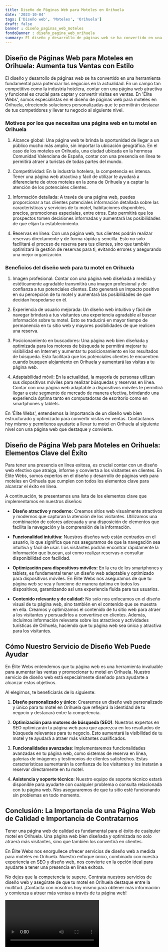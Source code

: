 ```yaml
---
title: Diseño de Páginas Web para Moteles en Orihuela
date: '2023-10-04'
tags: ['Diseño web', 'Moteles', 'Orihuela']
draft: false
banner : diseño_paginas_web_moteles
fondoBanner : diseño_pagina_web_orihuela
summary: El diseño y desarrollo de páginas web se ha convertido en una herramienta fundamental para potenciar los negocios en la actualidad. En un campo tan competitivo como la industria hotelera, contar con una página web atractiva y funcional es crucial para captar y convertir visitas en ventas. En 'Élite Webs', somos especialistas en el diseño de páginas web para moteles en Orihuela, ofreciendo soluciones personalizadas que te permitirán destacar de tus competidores y llevar tu negocio al siguiente nivel.
---
```


## Diseño de Páginas Web para Moteles en Orihuela: Aumenta tus Ventas con Estilo

El diseño y desarrollo de páginas web se ha convertido en una herramienta fundamental para potenciar los negocios en la actualidad. En un campo tan competitivo como la industria hotelera, contar con una página web atractiva y funcional es crucial para captar y convertir visitas en ventas. En 'Élite Webs', somos especialistas en el diseño de páginas web para moteles en Orihuela, ofreciendo soluciones personalizadas que te permitirán destacar de tus competidores y llevar tu negocio al siguiente nivel.

### Motivos por los que necesitas una página web en tu motel en Orihuela

1. Alcance global: Una página web te brinda la oportunidad de llegar a un público mucho más amplio, sin importar la ubicación geográfica. En el caso de los moteles en Orihuela, una ciudad ubicada en la hermosa Comunidad Valenciana de España, contar con una presencia en línea te permitirá atraer a turistas de todas partes del mundo.

2. Competitividad: En la industria hotelera, la competencia es intensa. Tener una página web atractiva y fácil de utilizar te ayudará a diferenciarte de otros moteles en la zona de Orihuela y a captar la atención de los potenciales clientes.

3. Información detallada: A través de una página web, puedes proporcionar a tus clientes potenciales información detallada sobre las características y servicios de tu motel, habitaciones disponibles, precios, promociones especiales, entre otros. Esto permitirá que los prospectos tomen decisiones informadas y aumentará las posibilidades de que elijan tu establecimiento.

4. Reservas en línea: Con una página web, tus clientes podrán realizar reservas directamente y de forma rápida y sencilla. Esto no solo facilitará el proceso de reserva para tus clientes, sino que también optimizará la gestión de reservas para ti, evitando errores y asegurando una mejor organización.

### Beneficios del diseño web para tu motel en Orihuela

1. Imagen profesional: Contar con una página web diseñada a medida y estéticamente agradable transmitirá una imagen profesional y de confianza a tus potenciales clientes. Esto generará un impacto positivo en su percepción de tu motel y aumentará las posibilidades de que decidan hospedarse en él.

2. Experiencia de usuario mejorada: Un diseño web intuitivo y fácil de navegar brindará a tus visitantes una experiencia agradable al buscar información sobre tu motel. Esto se traducirá en mayor tiempo de permanencia en tu sitio web y mayores posibilidades de que realicen una reserva.

3. Posicionamiento en buscadores: Una página web bien diseñada y optimizada para los motores de búsqueda te permitirá mejorar tu visibilidad en Internet y aumentar tu posicionamiento en los resultados de búsqueda. Esto facilitará que los potenciales clientes te encuentren cuando busquen alojamiento en Orihuela y aumentará las visitas a tu página web.

4. Adaptabilidad móvil: En la actualidad, la mayoría de personas utilizan sus dispositivos móviles para realizar búsquedas y reservas en línea. Contar con una página web adaptable a dispositivos móviles te permitirá llegar a este segmento de mercado de manera efectiva, brindando una experiencia óptima tanto en computadoras de escritorio como en smartphones y tablets.

En 'Élite Webs', entendemos la importancia de un diseño web bien estructurado y optimizado para convertir visitas en ventas. Contáctanos hoy mismo y permítenos ayudarte a llevar tu motel en Orihuela al siguiente nivel con una página web que destaque y convierta.

<GifSeo />

<Cta />

## Diseño de Página Web para Moteles en Orihuela: Elementos Clave del Éxito

Para tener una presencia en línea exitosa, es crucial contar con un diseño web efectivo que atraiga, informe y convierta a los visitantes en clientes. En Élite Webs, somos expertos en el diseño y desarrollo de páginas web para moteles en Orihuela que cumplen con todos los elementos clave para alcanzar el éxito en línea. 

A continuación, te presentamos una lista de los elementos clave que implementamos en nuestros diseños:

- **Diseño atractivo y moderno:** Creamos sitios web visualmente atractivos y modernos que capturan la atención de los visitantes. Utilizamos una combinación de colores adecuada y una disposición de elementos que facilita la navegación y la comprensión de la información.

- **Funcionalidad intuitiva:** Nuestros diseños web están centrados en el usuario, lo que significa que nos aseguramos de que la navegación sea intuitiva y fácil de usar. Los visitantes podrán encontrar rápidamente la información que buscan, así como realizar reservas o consultar disponibilidad con facilidad.

- **Optimización para dispositivos móviles:** En la era de los smartphones y tablets, es fundamental tener un diseño web adaptable y optimizado para dispositivos móviles. En Élite Webs nos aseguramos de que tu página web se vea y funcione de manera óptima en todos los dispositivos, garantizando así una experiencia fluida para tus usuarios.

- **Contenido relevante y de calidad:** No solo nos enfocamos en el diseño visual de tu página web, sino también en el contenido que se muestra en ella. Creamos y optimizamos el contenido de tu sitio web para atraer a los visitantes y persuadirlos a convertirse en clientes. Además, incluimos información relevante sobre los atractivos y actividades turísticas de Orihuela, haciendo que tu página web sea única y atractiva para los visitantes.

## Cómo Nuestro Servicio de Diseño Web Puede Ayudar

En Élite Webs entendemos que tu página web es una herramienta invaluable para aumentar las ventas y promocionar tu motel en Orihuela. Nuestro servicio de diseño web está especialmente diseñado para ayudarte a alcanzar estos objetivos.

Al elegirnos, te beneficiarás de lo siguiente:

1. **Diseño personalizado y único**: Crearemos un diseño web personalizado y único para tu motel en Orihuela que reflejará la identidad de tu negocio y destacará entre la competencia.

2. **Optimización para motores de búsqueda (SEO)**: Nuestros expertos en SEO optimizarán tu página web para que aparezca en los resultados de búsqueda relevantes para tu negocio. Esto aumentará la visibilidad de tu motel y te ayudará a atraer más visitantes cualificados.

3. **Funcionalidades avanzadas**: Implementaremos funcionalidades avanzadas en tu página web, como sistemas de reserva en línea, galerías de imágenes y testimonios de clientes satisfechos. Estas características aumentarán la confianza de los visitantes y los instarán a reservar directamente en tu motel.

4. **Asistencia y soporte técnico**: Nuestro equipo de soporte técnico estará disponible para ayudarte con cualquier problema o consulta relacionada con tu página web. Nos aseguraremos de que tu sitio esté funcionando sin problemas en todo momento.

## Conclusión: La Importancia de una Página Web de Calidad e Importancia de Contratarnos

Tener una página web de calidad es fundamental para el éxito de cualquier motel en Orihuela. Una página web bien diseñada y optimizada no solo atraerá más visitantes, sino que también los convertirá en clientes.

En Élite Webs nos enorgullece ofrecer servicios de diseño web a medida para moteles en Orihuela. Nuestro enfoque único, combinado con nuestra experiencia en SEO y diseño web, nos convierte en la opción ideal para ayudarte a tener una presencia en línea exitosa.

No dejes que la competencia te supere. Contrata nuestros servicios de diseño web y asegúrate de que tu motel en Orihuela destaque entre la multitud. ¡Contacta con nosotros hoy mismo para obtener más información y comienza a atraer más ventas a través de tu página web!

<Video />

<CtaBot job='Moteles' city='Orihuela'/>

<Gmaps query='Orihuela+españa+maps' />